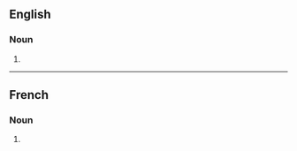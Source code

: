 ==English==

===Noun===
{{head|en|noun form}}

# {{plural of|en|vin jaune}}

----

==French==

===Noun===
{{head|fr|noun plural form|g=m}}

# {{plural of|fr|vin jaune}}